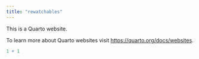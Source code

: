 ```yaml
---
title: "rewatchables"
---
```


This is a Quarto website.

To learn more about Quarto websites visit <https://quarto.org/docs/websites>.

```r
1 + 1
```
